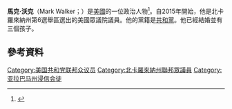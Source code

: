 {{noteTA
|1=zh-hans:沃克;zh-hant:沃克;zh-tw:華克;zh-hk:獲加;
}}
'''馬克·沃克'''（Mark Walker；{{bd|1969年|5月20日}}）是[[美國|美國]]的一位政治人物<ref>{{cite web|url=http://www.nationaljournal.com/article/533128|title=NationalJournal|work=National Journal|accessdate=5 November 2015|deadurl=yes|archiveurl=https://web.archive.org/web/20150604122010/http://www.nationaljournal.com/article/533128|archivedate=2015年6月4日}}</ref>。自2015年開始，他是北卡羅來納州第6選舉區選出的美國眾議院議員。他的黨籍是[[共和黨_(美國)|共和黨]]。他已經結婚並有三個孩子。

== 參考資料 ==
{{reflist}}
{{US-poli-bio-stub}}
{{normdaten}}
{{DEFAULTSORT:walker}}
[[Category:美国共和党联邦众议员|Category:美国共和党联邦众议员]]
[[Category:北卡羅來納州聯邦眾議員|Category:北卡羅來納州聯邦眾議員]]
[[Category:亚拉巴马州浸信会徒|Category:亚拉巴马州浸信会徒]]